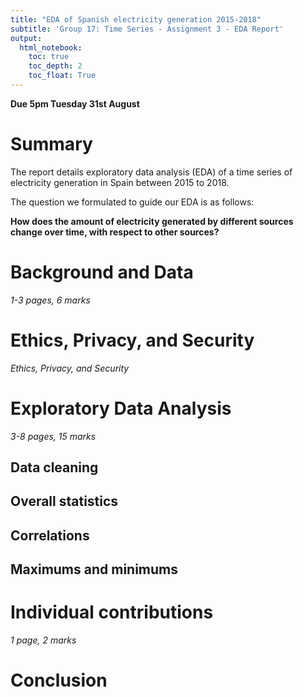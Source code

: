 ```yaml
---
title: "EDA of Spanish electricity generation 2015-2018"
subtitle: 'Group 17: Time Series - Assignment 3 - EDA Report'
output: 
  html_notebook:
    toc: true
    toc_depth: 2
    toc_float: True
---
```


**Due 5pm Tuesday 31st August**

# Summary

The report details exploratory data analysis (EDA) of a time series of electricity generation in Spain between 2015 to 2018.

The question we formulated to guide our EDA is as follows:

**How does the amount of electricity generated by different sources change over time, with respect to other sources?**

# Background and Data

*1-3 pages, 6 marks*

# Ethics, Privacy, and Security

*Ethics, Privacy, and Security*

# Exploratory Data Analysis

*3-8 pages, 15 marks*

## Data cleaning

## Overall statistics

## Correlations

## Maximums and minimums

# Individual contributions

*1 page, 2 marks*

# Conclusion
